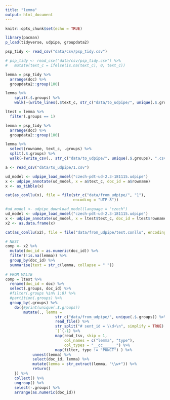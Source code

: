 ```yaml
---
title: "lemma"
output: html_document
---
```


```r
knitr::opts_chunk$set(echo = TRUE)

library(pacman)
p_load(tidyverse, udpipe, groupdata2)

psp_tidy <- read_csv("data/csv/psp_tidy.csv")

# psp_tidy <- read_csv("data/csv/psp_tidy.csv") %>%
#   mutate(text_c = ifelse(is.na(text_c), 0, text_c))
```

```r
lemma = psp_tidy %>%
  arrange(doc) %>%
  groupdata2::group(100)

lemma %>%
    split(.$.groups) %>%
    walk(~(write_lines(.$text_c, str_c("data/to_udpipe/", unique(.$.groups)))))

ltest = lemma %>%
  filter(.groups == 1)
```

```r
lemma = psp_tidy %>%
  arrange(doc) %>%
  groupdata2::group(100)

lemma %>%
  select(rowname, text_c, .groups) %>%
  split(.$.groups) %>%
  walk(~(write_csv(., str_c("data/to_udpipe/", unique(.$.groups), ".csv"))))
```

```r
a <- read_csv("data/to_udpipe/1.csv")

ud_model <- udpipe_load_model("czech-pdt-ud-2.3-181115.udpipe")
x <- udpipe_annotate(ud_model, x = a$text_c, doc_id = a$rowname)
x <- as_tibble(x)

cat(as_conllu(x), file = file(str_c("data/from_udpipe/", "1"), 
                              encoding = "UTF-8"))


```




```r
#ud_model <- udpipe_download_model(language = "czech")
ud_model <- udpipe_load_model("czech-pdt-ud-2.3-181115.udpipe")
x <- udpipe_annotate(ud_model, x = ltest$text_c, doc_id = ltest$rowname)
x2 <- as.data.frame(x)

cat(as_conllu(x2), file = file("data/from_udpipe/test.conllu", encoding = "UTF-8"))
```


```r
# NEST
comp <- x2 %>%
  mutate(doc_id = as.numeric(doc_id)) %>%
  filter(!is.na(lemma)) %>%
  group_by(doc_id) %>%
  summarise(text = str_c(lemma, collapse = " "))
         
# FROM MALTE
comp = ltest %>%
  rename(doc_id = doc) %>%
  select(.groups, doc_id) %>%
  #filter(.groups %in% 1:8) %>%
  #partition(.groups) %>%
  group_by(.groups) %>%
    do({#print(unique(.$.groups))
        mutate(., lemma =
                      str_c("data/from_udpipe/", unique(.$.groups)) %>%
                      read_file() %>%
                      str_split("# sent_id = \\d+\n", simplify = TRUE) %>%
                      `[`(-1) %>%
                      map(read_tsv, skip = 1,
                          col_names = c("lemma", "type"),
                          col_types = "__cc______") %>%
                      map(filter, type != "PUNCT") ) %>%
            unnest(lemma) %>%
            select(doc_id, lemma) %>%
            mutate(lemma = str_extract(lemma, "\\w+")) %>% 
            return()
    }) %>%
    collect() %>%
    ungroup() %>%
    select(-.groups) %>%
    arrange(as.numeric(doc_id))

```


